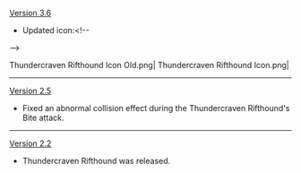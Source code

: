{{Change History/Header}}
[[Version 3.6]]
* Updated icon:<!--
--><gallery>
Thundercraven Rifthound Icon Old.png|{{Color|Old}}
Thundercraven Rifthound Icon.png|{{Color|New}}
</gallery>
----
[[Version 2.5]]
* Fixed an abnormal collision effect during the Thundercraven Rifthound's Bite attack.
----
[[Version 2.2]]
* Thundercraven Rifthound was released.